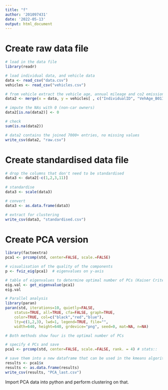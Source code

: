 ```yaml
---
title: "f"
author: '201097431'
date: '2022-05-13'
output: html_document
---
```


# Create raw data file 

```r
# load in the data file 
library(readr)

# load individual data, and vehicle data
data <- read_csv("data.csv")
vehicles <- read_csv("vehicles.csv")

# from vehicle extract the vehicle age, annual mileage and co2 emissions, and join with individual data
data2 <- merge(x = data, y = vehicles[ , c("IndividualID", "VehAge_B01ID", "VehCO2Tax2008_B01ID",    "VehAnMileage_B01ID", "VehWeekMileage_B01ID", "VehComMile_B01ID")], by = "IndividualID", all.x=TRUE)

# impute the NAs with 0 (non-car owners)
data2[is.na(data2)] <- 0

# check
sum(is.na(data2))

# data2 contains the joined 7000+ entries, no missing values
write_csv(data2, "raw.csv")
```


# Create standardised data file

```r
# drop the columns that don't need to be standardised
data3 <- data2[-c(1,2,3,11)]
            
# standardise
data3 <- scale(data3)

# convert
data3 <- as.data.frame(data3)

# extract for clustering
write_csv(data3, "standardised.csv")
```

# Create PCA version

```r
library(factoextra)
pca1 <- prcomp(std, center=FALSE, scale.=FALSE)

# visualisation of the quality of the components
p <- fviz_eig(pca1)  # eigenvalues on y-axis

# table of eigenvalues to determine optimal number of PCs (Kaiser Criterion)
eig.val <- get_eigenvalue(pca1)
eig.val

# Parallel analysis 
library(paran)
paran(std, iterations=10, quietly=FALSE,
    status=TRUE, all=TRUE, cfa=FALSE, graph=TRUE,
    color=TRUE, col=c("black","red","blue"),
    lty=c(1,2,3), lwd=1, legend=TRUE, file="",
    width=640, height=640, grdevice="png", seed=0, mat=NA, n=NA)

# Both methods show four is the optimal number of PCs

# specify 4 PCs and save
pca1 <- prcomp(std, center=FALSE, scale.=FALSE, rank. = 4) # stats::

# save them into a new dataframe that can be used in the kmeans algorithm
results <- pca1$x
results <- as.data.frame(results)
write_csv(results, "PCA_last.csv")
```

Import PCA data into python and perform clustering on that.

